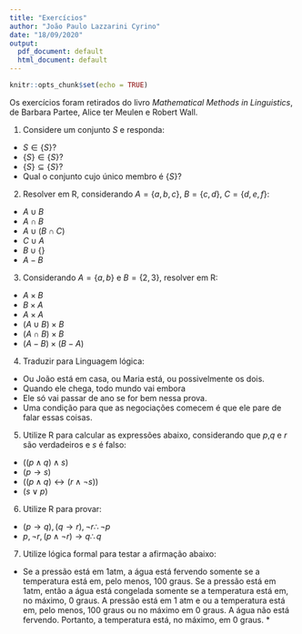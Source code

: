 ```yaml
---
title: "Exercícios"
author: "João Paulo Lazzarini Cyrino"
date: "18/09/2020"
output:
  pdf_document: default
  html_document: default
---
```


```r
knitr::opts_chunk$set(echo = TRUE)
```

Os exercícios foram retirados do livro *Mathematical Methods in Linguistics*, de Barbara Partee, Alice ter Meulen e Robert Wall. 

1. Considere um conjunto $S$ e responda:

* $S \in \{S\}$?
* $\{S\} \in \{S\}$?
* $\{S\} \subseteq \{S\}$?
* Qual o conjunto cujo único membro é $\{S\}$?

2. Resolver em R, considerando $A = \{a,b,c\}$, $B = \{c,d\}$, $C = \{d,e,f\}$:

* $A \cup B$
* $A \cap B$
* $A \cup (B \cap C)$
* $C \cup A$
* $B \cup \{\}$
* $A - B$

3. Considerando $A = \{a,b\}$ e $B = \{2,3\}$, resolver em R:

* $A \times B$
* $B \times A$
* $A \times A$
* $(A \cup B) \times B$
* $(A \cap B) \times B$
* $(A - B) \times (B - A)$

4. Traduzir para Linguagem lógica:

* Ou João está em casa, ou Maria está, ou possivelmente os dois. 
* Quando ele chega, todo mundo vai embora
* Ele só vai passar de ano se for bem nessa prova. 
* Uma condição para que as negociações comecem é que ele pare de falar essas coisas. 

5. Utilize R para calcular as expressões abaixo, considerando que *p*,*q* e *r* são verdadeiros e *s* é falso:

* $((p \land q) \land s)$
* $(p \to s)$
* $((p \land q) \leftrightarrow (r \land \neg s))$
* $(s \lor p)$

6. Utilize R para provar:

* $(p \to q), (q \to r), \neg r \therefore \neg p$
* $p, \neg r, (p \land \neg r) \to q \therefore q$

7. Utilize lógica formal para testar a afirmação abaixo:

* Se a pressão está em 1atm, a água está fervendo somente se a temperatura está em, pelo menos, 100 graus. Se a pressão está em 1atm, então a água está congelada somente se a temperatura está em, no máximo, 0 graus. A pressão está em 1 atm e ou a temperatura está em, pelo menos, 100 graus ou no máximo em 0 graus. A água não está fervendo. Portanto, a temperatura está, no máximo, em 0 graus. *

